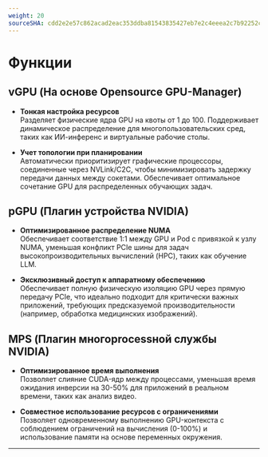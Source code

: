 ```yaml
---
weight: 20
sourceSHA: cdd2e2e57c862acad2eac353ddba81543835427eb7e2c4eeea2c7b92252c14e5
---
```


# Функции

## vGPU (На основе Opensource GPU-Manager)

- **Тонкая настройка ресурсов**\
  Разделяет физические ядра GPU на квоты от 1 до 100. Поддерживает динамическое распределение для многопользовательских сред, таких как ИИ-инференс и виртуальные рабочие столы.

- **Учет топологии при планировании**\
  Автоматически приоритизирует графические процессоры, соединенные через NVLink/C2C, чтобы минимизировать задержку передачи данных между сокетами. Обеспечивает оптимальное сочетание GPU для распределенных обучающих задач.

## pGPU (Плагин устройства NVIDIA)

- **Оптимизированное распределение NUMA**\
  Обеспечивает соответствие 1:1 между GPU и Pod с привязкой к узлу NUMA, уменьшая конфликт PCIe шины для задач высокопроизводительных вычислений (HPC), таких как обучение LLM.

- **Эксклюзивный доступ к аппаратному обеспечению**\
  Обеспечивает полную физическую изоляцию GPU через прямую передачу PCIe, что идеально подходит для критически важных приложений, требующих предсказуемой производительности (например, обработка медицинских изображений).

## MPS (Плагин многоprocessной службы NVIDIA)

- **Оптимизированное время выполнения**\
  Позволяет слияние CUDA-ядр между процессами, уменьшая время ожидания инверсии на 30-50% для приложений в реальном времени, таких как анализ видео.

- **Совместное использование ресурсов с ограничениями**\
  Позволяет одновременному выполнению GPU-контекста с соблюдением ограничений на вычисления (0-100%) и использование памяти на основе переменных окружения.

---
